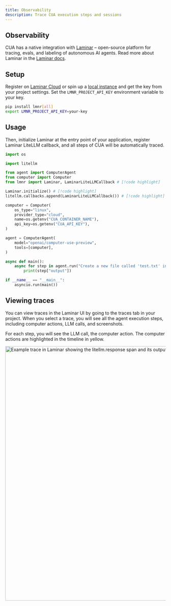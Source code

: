 ```yaml
---
title: Observability
description: Trace CUA execution steps and sessions
---
```


## Observability

CUA has a native integration with [Laminar](https://laminar.sh/) – open-source platform for tracing, evals, and labeling of autonomous AI agents. Read more about Laminar in the [Laminar docs](https://docs.lmnr.ai/).

## Setup

Register on [Laminar Cloud](https://laminar.sh/) or spin up a [local instance](https://github.com/lmnr-ai/lmnr) and get the key from your project settings. Set the `LMNR_PROJECT_API_KEY` environment variable to your key.

```bash
pip install lmnr[all]
export LMNR_PROJECT_API_KEY=your-key
```

## Usage

Then, initialize Laminar at the entry point of your application, register Laminar LiteLLM callback, and all steps of CUA will be automatically traced.

```python
import os

import litellm

from agent import ComputerAgent
from computer import Computer
from lmnr import Laminar, LaminarLiteLLMCallback # [!code highlight]

Laminar.initialize() # [!code highlight]
litellm.callbacks.append(LaminarLiteLLMCallback()) # [!code highlight]

computer = Computer(
    os_type="linux",
    provider_type="cloud",
    name=os.getenv("CUA_CONTAINER_NAME"),
    api_key=os.getenv("CUA_API_KEY"),
)

agent = ComputerAgent(
    model="openai/computer-use-preview",
    tools=[computer],
)

async def main():
    async for step in agent.run("Create a new file called 'test.txt' in the current directory"):
        print(step["output"])

if __name__ == "__main__":
    asyncio.run(main())
```

## Viewing traces

You can view traces in the Laminar UI by going to the traces tab in your project. When you select a trace,
you will see all the agent execution steps, including computer actions, LLM calls, and screenshots.

For each step, you will see the LLM call, the computer action. The computer actions are highlighted in the timeline in yellow.

<img src="/docs/img/laminar_trace_example.png" alt="Example trace in Laminar showing the litellm.response span and its output." width="800px" />